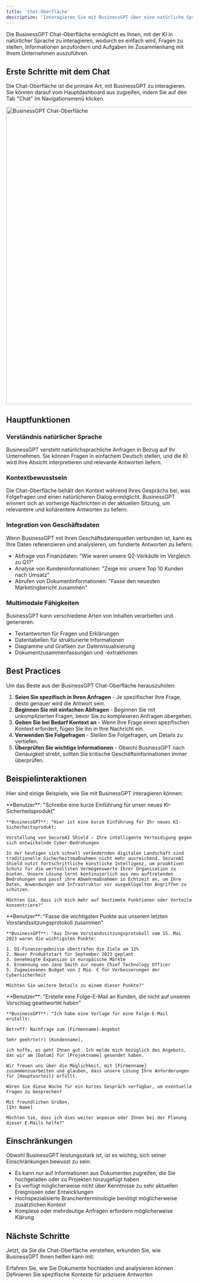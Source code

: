 ```yaml
---
title: 'Chat-Oberfläche'
description: 'Interagieren Sie mit BusinessGPT über eine natürliche Sprachschnittstelle'
---
```




Die BusinessGPT Chat-Oberfläche ermöglicht es Ihnen, mit der KI in natürlicher Sprache zu interagieren, wodurch es einfach wird, Fragen zu stellen, Informationen anzufordern und Aufgaben im Zusammenhang mit Ihrem Unternehmen auszuführen.

## Erste Schritte mit dem Chat

Die Chat-Oberfläche ist die primäre Art, mit BusinessGPT zu interagieren. Sie können darauf vom Hauptdashboard aus zugreifen, indem Sie auf den Tab "Chat" im Navigationsmenü klicken.

<img
  src="/images/screen/main_dark.png"
  alt="BusinessGPT Chat-Oberfläche"
  width="800"
/>

## Hauptfunktionen

### Verständnis natürlicher Sprache

BusinessGPT versteht natürlichsprachliche Anfragen in Bezug auf Ihr Unternehmen. Sie können Fragen in einfachem Deutsch stellen, und die KI wird Ihre Absicht interpretieren und relevante Antworten liefern.

### Kontextbewusstsein

Die Chat-Oberfläche behält den Kontext während Ihres Gesprächs bei, was Folgefragen und einen natürlicheren Dialog ermöglicht. BusinessGPT erinnert sich an vorherige Nachrichten in der aktuellen Sitzung, um relevantere und kohärentere Antworten zu liefern.

### Integration von Geschäftsdaten

Wenn BusinessGPT mit Ihren Geschäftsdatenquellen verbunden ist, kann es Ihre Daten referenzieren und analysieren, um fundierte Antworten zu liefern:

- Abfrage von Finanzdaten: "Wie waren unsere Q2-Verkäufe im Vergleich zu Q1?"
- Analyse von Kundeninformationen: "Zeige mir unsere Top 10 Kunden nach Umsatz"
- Abrufen von Dokumentinformationen: "Fasse den neuesten Marketingbericht zusammen"

### Multimodale Fähigkeiten

BusinessGPT kann verschiedene Arten von Inhalten verarbeiten und generieren:

- Textantworten für Fragen und Erklärungen
- Datentabellen für strukturierte Informationen
- Diagramme und Grafiken zur Datenvisualisierung
- Dokumentzusammenfassungen und -extraktionen

## Best Practices

Um das Beste aus der BusinessGPT Chat-Oberfläche herauszuholen:

1. **Seien Sie spezifisch in Ihren Anfragen** - Je spezifischer Ihre Frage, desto genauer wird die Antwort sein.
2. **Beginnen Sie mit einfachen Abfragen** - Beginnen Sie mit unkomplizierten Fragen, bevor Sie zu komplexeren Anfragen übergehen.
3. **Geben Sie bei Bedarf Kontext an** - Wenn Ihre Frage einen spezifischen Kontext erfordert, fügen Sie ihn in Ihre Nachricht ein.
4. **Verwenden Sie Folgefragen** - Stellen Sie Folgefragen, um Details zu vertiefen.
5. **Überprüfen Sie wichtige Informationen** - Obwohl BusinessGPT nach Genauigkeit strebt, sollten Sie kritische Geschäftsinformationen immer überprüfen.

## Beispielinteraktionen

Hier sind einige Beispiele, wie Sie mit BusinessGPT interagieren können:

<AccordionGroup>
  <Accordion title="Content-Erstellung">
    **Benutzer**: "Schreibe eine kurze Einführung für unser neues KI-Sicherheitsprodukt"

    **BusinessGPT**: "Hier ist eine kurze Einführung für Ihr neues KI-Sicherheitsprodukt:

    Vorstellung von SecureAI Shield – Ihre intelligente Verteidigung gegen sich entwickelnde Cyber-Bedrohungen

    In der heutigen sich schnell verändernden digitalen Landschaft sind traditionelle Sicherheitsmaßnahmen nicht mehr ausreichend. SecureAI Shield nutzt fortschrittliche künstliche Intelligenz, um proaktiven Schutz für die wertvollsten Vermögenswerte Ihrer Organisation zu bieten. Unsere Lösung lernt kontinuierlich aus neu auftretenden Bedrohungen und passt ihre Abwehrmaßnahmen in Echtzeit an, um Ihre Daten, Anwendungen und Infrastruktur vor ausgeklügelten Angriffen zu schützen.

    Möchten Sie, dass ich mich mehr auf bestimmte Funktionen oder Vorteile konzentriere?"
  </Accordion>
  <Accordion title="Dokumentenverarbeitung">
    **Benutzer**: "Fasse die wichtigsten Punkte aus unserem letzten Vorstandssitzungsprotokoll zusammen"

    **BusinessGPT**: "Aus Ihrem Vorstandssitzungsprotokoll vom 15. Mai 2023 waren die wichtigsten Punkte:

    1. Q1-Finanzergebnisse übertrafen die Ziele um 12%
    2. Neuer Produktstart für September 2023 geplant
    3. Genehmigte Expansion in europäische Märkte
    4. Ernennung von Jane Smith zur neuen Chief Technology Officer
    5. Zugewiesenes Budget von 2 Mio. € für Verbesserungen der Cybersicherheit

    Möchten Sie weitere Details zu einem dieser Punkte?"
  </Accordion>
  <Accordion title="Aufgabenautomatisierung">
    **Benutzer**: "Erstelle eine Folge-E-Mail an Kunden, die nicht auf unseren Vorschlag geantwortet haben"

    **BusinessGPT**: "Ich habe eine Vorlage für eine Folge-E-Mail erstellt:

    Betreff: Nachfrage zum [Firmenname]-Angebot

    Sehr geehrte(r) [Kundenname],

    ich hoffe, es geht Ihnen gut. Ich melde mich bezüglich des Angebots, das wir am [Datum] für [Projektname] gesendet haben.

    Wir freuen uns über die Möglichkeit, mit [Firmenname] zusammenzuarbeiten und glauben, dass unsere Lösung Ihre Anforderungen für [Hauptvorteil] erfüllt.

    Wären Sie diese Woche für ein kurzes Gespräch verfügbar, um eventuelle Fragen zu besprechen?

    Mit freundlichen Grüßen,
    [Ihr Name]

    Möchten Sie, dass ich dies weiter anpasse oder Ihnen bei der Planung dieser E-Mails helfe?"
  </Accordion>
</AccordionGroup>

## Einschränkungen

Obwohl BusinessGPT leistungsstark ist, ist es wichtig, sich seiner Einschränkungen bewusst zu sein:

- Es kann nur auf Informationen aus Dokumenten zugreifen, die Sie hochgeladen oder zu Projekten hinzugefügt haben
- Es verfügt möglicherweise nicht über Kenntnisse zu sehr aktuellen Ereignissen oder Entwicklungen
- Hochspezialisierte Branchenterminologie benötigt möglicherweise zusätzlichen Kontext
- Komplexe oder mehrdeutige Anfragen erfordern möglicherweise Klärung

## Nächste Schritte

Jetzt, da Sie die Chat-Oberfläche verstehen, erkunden Sie, wie BusinessGPT Ihnen helfen kann mit:

<CardGroup>
  <Card 
    title="Dokumentenverarbeitung" 
    icon="file-lines" 
    href="/features/document-processing"
  >
    Erfahren Sie, wie Sie Dokumente hochladen und analysieren können
  </Card>
  <Card 
    title="Anweisungen" 
    icon="list-check" 
    href="/features/instructions"
  >
    Definieren Sie spezifische Kontexte für präzisere Antworten
  </Card>
</CardGroup>
